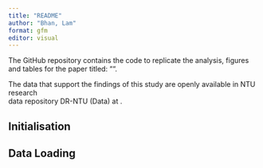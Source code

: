 ```yaml
---
title: "README"
author: "Bhan, Lam"
format: gfm
editor: visual
---
```


The GitHub repository contains the code to replicate the analysis, figures and tables for the paper titled: "".

The data that support the findings of this study are openly available in NTU research\
data repository DR-NTU (Data) at .

## Initialisation

## Data Loading

## 

